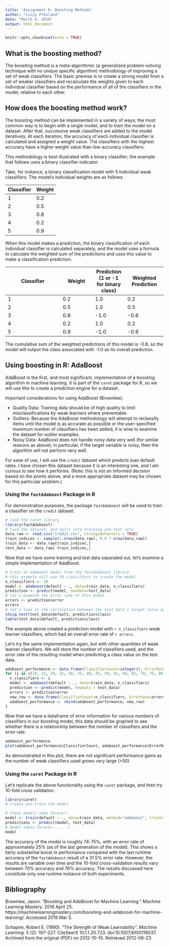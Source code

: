 ```yaml
---
title: 'Assignment 6: Boosting Methods'
author: "Lizzy Presland"
date: "March 4, 2019"
output: html_document
---
```


```r
knitr::opts_chunk$set(echo = TRUE)
```

## What is the boosting method?

The boosting method is a meta-algorithmic (a generalized problem-solving technique with no unique specific algorithm) methodology of improving a set of weak classifiers. The basic premise is to create a strong model from a set of weaker classifiers and recalculate the weights given to each individual classifier based on the performance of all of the classifiers in the model, relative to each other.

## How does the boosting method work?

The boosting method can be implemented in a variety of ways; the most common way is to begin with a single model, and to train the model on a dataset. After that, successive weak classifiers are added to the model iteratively. At each iteration, the accuracy of each individual classifier is calculated and assigned a weight value. The classifiers with the highest accuracy have a higher weight value than low-accuracy classifiers.

This methodology is best illustrated with a binary classifier; the example that follows uses a binary classifier indicator.

Take, for instance, a binary classification model with 5 individual weak classifiers. The model's individual weights are as follows:

| Classifier | Weight |
| ---------- | ------ |
| 1 | 0.2 |
| 2 | 0.5 | 
| 3 | 0.8 | 
| 4 | 0.2 | 
| 5 | 0.9 |

When this model makes a prediction, the binary classification of each individual classifier is calculated separately, and the model uses a formula to calculate the weighted sum of the predictions and uses this value to make a classification prediction.

| Classifier | Weight | Prediction (1 or -1 for binary class) | Weighted Prediction |
| ---------- | ------ | ------ | ------- |
| 1 | 0.2 | 1.0 | 0.2 |
| 2 | 0.5 | 1.0 | 0.5 |
| 3 | 0.8 | -1.0 | -0.8 |
| 4 | 0.2 | 1.0 | 0.2 |
| 5 | 0.9 | -1.0 | -0.9 |

The cumulative sum of the weighted predictions of this model is -0.8, so the model will output the class associated with -1.0 as its overall prediction.

## Using boosting in R: AdaBoost

AdaBoost is the first, and most significant, implementation of a boosting algorithm in machine learning. It is part of the `caret` package for R, so we will use this to create a prediction engine for a dataset.

Important considerations for using AdaBoost (Brownlee):

 - Quality Data: Training data should be of high quality to limit misclassifications by weak learners where preventable.
 - Outliers: Because the AdaBoost methodology will attempt to reclassify items until the model is as accurate as possible or the user-specified maximum number of classifiers has been added, it is wise to examine the dataset for outlier examples.
 - Noisy Data: AdaBoost does not handle noisy data very well (for similar reasons as above); in particular, if the target variable is noisy, then the algorithm will not perform very well.
 
For ease of use, I will use the `credit` dataset which predicts loan default rates. I have chosen this dataset because it is an interesting one, and I am curious to see how it performs. (Note: this is not an informed decision based on the points above, and a more appropriate dataset may be chosen for this particular problem.)

### Using the `fastAdaboost` Package in R

For demonstration purposes, the package `fastAdaboost` will be used to train a classifier on the `credit` dataset.

```r
# load the caret library
library(fastAdaboost)
# load the dataset, and split into training and test sets
data_raw <- read.csv("credit.csv", stringsAsFactors = TRUE)
train_indices <- sample(1:nrow(data_raw), 0.8 * nrow(data_raw))
train_data <- data_raw[train_indices,]
test_data <- data_raw[-train_indices,]
```

Now that we have some training and test data separated out, let's examine a simple implementation of AdaBoost.

```r
# train an adaboost model from the fastAdaboost library
# this example will use 10 classifiers to create the model
n_classifiers <- 10
model <- adaboost(default ~ ., data=train_data, n_classifiers)
prediction <- predict(model, newdata=test_data)
# let's examine the error rate of this model
errors <- prediction$error
errors
# let's look at the correlation between the test data's target value and the prediction vector
chisq.test(test_data$default, prediction$class)
table(test_data$default, prediction$class)
```

The example above created a prediction model with `r n_classifiers` weak learner classifiers, which had an overall error rate of `r errors`. 

Let's try the same implementation again, but with other quantities of weak learner classifiers. We will store the number of classifiers used, and the error rate of the resulting model when predicting a class value on the test data.

```r
adaboost_performance <- data.frame(ClassifierCount=integer(), ErrorRate=double())
for (i in c(10, 15, 20, 25, 30, 35, 40, 45, 50, 55, 60, 65, 70, 75, 80, 85, 90, 95, 100)) {
  n_classifiers <- i
  model <- adaboost(default ~ ., data=train_data, n_classifiers)
  prediction <- predict(model, newdata = test_data)
  errors <- prediction$error
  new_row <- data.frame(ClassifierCount=n_classifiers, ErrorRate=errors)
  adaboost_performance <- rbind(adaboost_performance, new_row)
}
```
  
Now that we have a dataframe of error information for various numbers of classifiers in our boosting model, this data should be graphed to see whether there is a relationship between the number of classifiers and the error rate. 

```r
adaboost_performance
plot(adaboost_performance$ClassifierCount, adaboost_performance$ErrorRate, xlab="Number of Weak Classifiers Used", ylab="Error Rate", main="Error Rates of AdaBoost Classifiers")
```

As demonstrated in this plot, there are not significant performance gains as the number of weak classifiers used grows very large (>50).

### Using the `caret` Package in R

Let's replicate the above functionality using the `caret` package, and then try 10-fold cross validation.

```r
library(caret)
# create and train the model

# these models take forever!
model <- train(default ~ ., data=train_data, method="adaboost", trControl=trainControl(method="cv", number=10))
predictions <- predict(model, test_data)
# model takes forever..... :(
model
```

The accuracy of the model is roughly 74-75%, with an error rate of approximately 25% (as of the last generation of the model). This shows a fairly substantial boost in performance compared with the last runtime accuracy of the `fastAdaboost` result of a 31.5% error rate. However, the results are variable over time and the 10-fold cross-validation results vary between 70% accuracy and 76% accuracy. The results discussed here constitute only one runtime instance of both experiments.

## Bibliography

Brownlee, Jason. "Boosting and AdaBoost for Machine Learning." *Machine Learning Mastery.* 2016 April 25. https://machinelearningmastery.com/boosting-and-adaboost-for-machine-learning/. Accessed 2019 Mar 5.

Schapire, Robert E. (1990). "The Strength of Weak Learnability". *Machine Learning.* 5 (2): 197–227. CiteSeerX 10.1.1.20.723. doi:10.1007/bf00116037. Archived from the original (PDF) on 2012-10-10. Retrieved 2012-08-23.